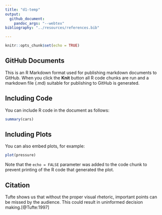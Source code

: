 ```yaml
---
title: "d1-temp"
output: 
  github_document:
    pandoc_args: "--webtex"
bibliography: "../resources/references.bib"

---
```


```r
knitr::opts_chunk$set(echo = TRUE)
```

## GitHub Documents

This is an R Markdown format used for publishing markdown documents to GitHub. When you click the **Knit** button all R code chunks are run and a markdown file (.md) suitable for publishing to GitHub is generated.

## Including Code

You can include R code in the document as follows:

```r
summary(cars)
```

## Including Plots

You can also embed plots, for example:

```r
plot(pressure)
```

Note that the `echo = FALSE` parameter was added to the code chunk to prevent printing of the R code that generated the plot.


## Citation

Tufte shows us that without the proper visual rhetoric, important points can be missed by the audience. This could result in uninformed decision making.[@Tufte:1997]

